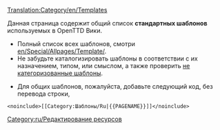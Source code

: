 [[Translation:Category/en/Templates]]

Данная страница содержит общий список '''стандартных шаблонов''' используемых в OpenTTD Вики.

* Полный список всех шаблонов, смотри [[en/Special/Allpages/Template/]]. 
* Не забудьте каталогизировать шаблоны в соответствии с их назначением, типом, или смыслом, а также проверить [[en/Special/Uncategorizedtemplates|не категоризованные шаблоны]].

* Для общих шаблонов, пожалуйста, добавьте следующий код, без перевода строки,
<pre>
<noinclude>[[Category:Шаблоны/Ru|{{PAGENAME}}]]</noinclude>
</pre>

[[Category:ru/Редактирование ресурсов]]